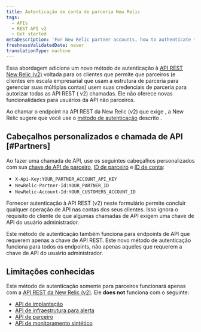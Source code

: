 ```yaml
---
title: Autenticação de conta de parceria New Relic
tags:
  - APIs
  - REST API v2
  - Get started
metaDescription: 'For New Relic partner accounts, how to authenticate to our REST API (v2).'
freshnessValidatedDate: never
translationType: machine
---
```


Essa abordagem adiciona um novo método de autenticação à [API REST New Relic (v2)](https://api.newrelic.com/) voltada para os clientes que permite que parceiros (e clientes em escala empresarial que usam a estrutura de parceria para gerenciar suas múltiplas contas) usem suas credenciais de parceria para autorizar todas as API REST ( v2) chamadas. Ele não oferece novas funcionalidades para usuários da API não parceiros.

Ao chamar o endpoint na API REST da New Relic (v2) que exige <InlinePopover type="userKey"/>, a New Relic sugere que você use o [método de autenticação](/docs/apis/rest-api-v2/requirements/admins-api-key-partnerships#Partners) descrito .

## Cabeçalhos personalizados e chamada de API [#Partners]

Ao fazer uma chamada de API, use os seguintes cabeçalhos personalizados com sua [chave de API de parceiro](/docs/accounts-partnerships/partnerships/partner-api/partner-api-reference#the-api-key), [ID de parceiro](/docs/accounts-partnerships/partnerships/partner-api/partner-api-reference#partner-id) e [ID de conta](/docs/accounts-partnerships/accounts/account-setup/account-id):

* `X-Api-Key:YOUR_PARTNER_ACCOUNT_API_KEY`
* `NewRelic-Partner-Id:YOUR_PARTNER_ID`
* `NewRelic-Account-Id:YOUR_CUSTOMERS_ACCOUNT_ID`

Fornecer autenticação à API REST (v2) neste formulário permite concluir qualquer operação de API nas contas dos seus clientes. Isso ignora o requisito do cliente de que algumas chamadas de API exigem uma chave de API do usuário administrador.

Este método de autenticação também funciona para endpoints de API que requerem apenas a chave de API REST. Este novo método de autenticação funciona para todos os endpoints, não apenas aqueles que requerem a chave de API do usuário administrador.

## Limitações conhecidas

Este método de autenticação somente para parceiros funcionará apenas com a [API REST da New Relic (v2)](https://api.newrelic.com/). Ele <DNT>**does not**</DNT> funciona com o seguinte:

* [API de implantação](/docs/apm/new-relic-apm/maintenance/deployment-notifications#api)
* [API de infraestrutura para alerta](/docs/infrastructure/new-relic-infrastructure/infrastructure-alert-conditions/rest-api-calls-new-relic-infrastructure-alerts)
* [API de parceiro](/docs/accounts-partnerships/partnerships/partner-api/partner-api-reference)
* [API de monitoramento sintético](/docs/apis/synthetics-rest-api/monitor-examples/manage-synthetics-monitors-rest-api)
